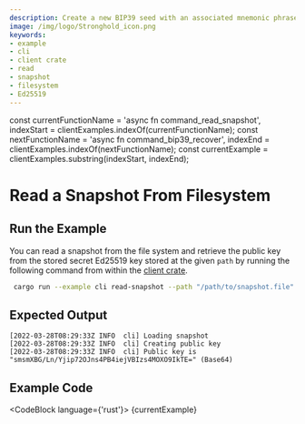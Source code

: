 ```yaml
---
description: Create a new BIP39 seed with an associated mnemonic phrase in the available languages.
image: /img/logo/Stronghold_icon.png
keywords:
- example
- cli
- client crate
- read
- snapshot
- filesystem
- Ed25519
---
```

const currentFunctionName = 'async fn command_read_snapshot', indexStart = clientExamples.indexOf(currentFunctionName);
const nextFunctionName = 'async fn command_bip39_recover', indexEnd = clientExamples.indexOf(nextFunctionName);
const currentExample = clientExamples.substring(indexStart, indexEnd);

# Read a Snapshot From Filesystem

## Run the Example

You can read a snapshot from the file system and retrieve the public key from the stored secret Ed25519 key stored at
the given `path` by running the following command from within the
[client crate](https://github.com/iotaledger/stronghold.rs/tree/dev/client).

```bash
 cargo run --example cli read-snapshot --path "/path/to/snapshot.file" --client-path "client-path-0" --vault-path "vault-path" --record-path "record-path" --key "passphrase"
```

## Expected Output

```plaintext
[2022-03-28T08:29:33Z INFO  cli] Loading snapshot
[2022-03-28T08:29:33Z INFO  cli] Creating public key
[2022-03-28T08:29:33Z INFO  cli] Public key is "smsmXBG/Ln/Yjip72OJns4PB4iejVBIzs4MOXO9IkTE=" (Base64)
```

## Example Code

<CodeBlock language={'rust'}>
    {currentExample}
</CodeBlock>
